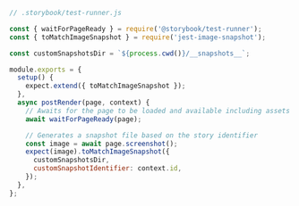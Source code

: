 ```js
// .storybook/test-runner.js

const { waitForPageReady } = require('@storybook/test-runner');
const { toMatchImageSnapshot } = require('jest-image-snapshot');

const customSnapshotsDir = `${process.cwd()}/__snapshots__`;

module.exports = {
  setup() {
    expect.extend({ toMatchImageSnapshot });
  },
  async postRender(page, context) {
    // Awaits for the page to be loaded and available including assets (e.g., fonts)
    await waitForPageReady(page);

    // Generates a snapshot file based on the story identifier
    const image = await page.screenshot();
    expect(image).toMatchImageSnapshot({
      customSnapshotsDir,
      customSnapshotIdentifier: context.id,
    });
  },
};
```
